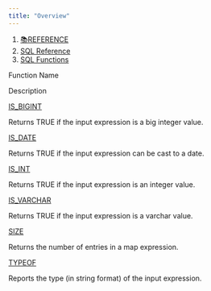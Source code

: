 ```yaml
---
title: "Overview"
---
```


1. [📚REFERENCE](/reference)
2. [SQL Reference](/reference/sql-reference)
3. [SQL Functions](/reference/sql-reference/all-functions)

Function Name

Description

[IS\_BIGINT](/reference/sql-reference/all-functions/datatype/is_bigint)

Returns TRUE if the input expression is a big integer value.

[IS\_DATE](/reference/sql-reference/all-functions/datatype/is_date)

Returns TRUE if the input expression can be cast to a date.

[IS\_INT](/reference/sql-reference/all-functions/datatype/is_int)

Returns TRUE if the input expression is an integer value.

[IS\_VARCHAR](/reference/sql-reference/all-functions/datatype/is_varchar)

Returns TRUE if the input expression is a varchar value.

[SIZE](/reference/sql-reference/all-functions/datatype/size)

Returns the number of entries in a map expression.

[TYPEOF](/reference/sql-reference/all-functions/datatype/typeof)

Reports the type (in string format) of the input expression.
